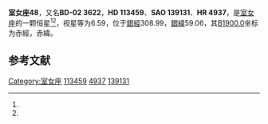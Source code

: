 {{Starbox begin
| name = 室女座48
}}
{{Starbox observe
| epoch = [[J2000.0|J2000.0]]
| constell = [[室女座|室女座]]<ref name=SIMBAD>{{cite web
 | url=http://simbad.u-strasbg.fr/simbad/sim-id?Ident=HR+4937
 | title =Pulsating variable Star
 | publisher=Centre de Données astronomiques de Strasbourg
 | work=SIMBAD
 | accessdate=2012-07-13}}</ref><ref name=DATA>{{cite web
 | url=http://vizier.u-strasbg.fr/viz-bin/VizieR-5?-out.add=.&-source=5050&-corr=PK=HR&-out.max=9999&HR=4937
 | title=VizieR Detailed Page
 | accessdate=2012-07-13
 | archive-date=2016-03-05
 | archive-url=https://web.archive.org/web/20160305032945/http://vizier.u-strasbg.fr/viz-bin/VizieR-5?-out.add=.&-source=5050&-corr=PK=HR&-out.max=9999&HR=4937
 | dead-url=no
 }}</ref>
| 星官 = 
| ra = {{RA|13|3|54.4}}<ref name=SIMBAD /><ref name=DATA />
| dec = {{DEC|-3|39|48}}<ref name=SIMBAD /><ref name=DATA />
| appmag_v = 6.59<ref name=SIMBAD /><ref name=DATA />
}}
{{Starbox character
| class = F0V<ref name=SIMBAD /><ref name=DATA />
| b-v = 0.29<ref name=SIMBAD /><ref name=DATA />
| u-b = 0.11<ref name=SIMBAD /><ref name=DATA />
| r-i = <ref name=SIMBAD /><ref name=DATA />
| variable = 
}}
{{Starbox astrometry
| radial_v = 0.11
| prop_mo_ra = 3
| parallax = 0.005
| p_error =
}}
{{Starbox catalog
| names =BD-02 3622，[[SAO星表|SAO]] 139131，[[HD星表|HD]] 113459，[[HR星表|HR]] 4937}}
{{Starbox reference |Simbad=HR+4937}}
{{Starbox end}}

'''室女座48'''，又名'''BD-02 3622'''，'''HD 113459'''、'''SAO 139131'''、'''HR 4937'''，是[[室女座|室女座]]的一颗恒星<ref name=SIMBAD /><ref name=DATA />，视星等为6.59，位于[[銀道座標系|銀經]]308.99，[[銀道座標系|銀緯]]59.06，其[[B1900.0|B1900.0]]坐标为赤經{{RA|12|58|45.2}}，赤緯{{DEC|-3|59.06|31}}。

== 参考文献 ==
{{reflist}}

{{star-stub}}

{{室女座恒星}}
{{星官|进贤|1|9}}
[[Category:室女座|Category:室女座]]
[[Category:HD和HDE天體|113459]]
[[Category:HR天體|4937]]
[[Category:SAO天體|139131]]